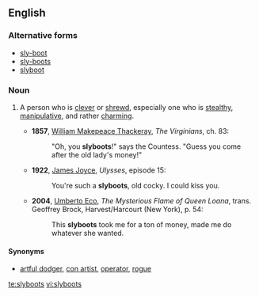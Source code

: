 ==English==

===Alternative forms===
*[[sly-boot]]
*[[sly-boots]]
*[[slyboot]]

===Noun===
{{en-noun|slyboots}}

# {{context|chiefly|British|lang=en}} A person who is [[clever]] or [[shrewd]], especially one who is [[stealthy]], [[manipulative]], and rather [[charming]].
#*'''1857''', [[w:William_Makepeace_Thackeray|William Makepeace Thackeray]], ''The Virginians'', ch. 83:
#*:"Oh, you '''slyboots'''!" says the Countess. "Guess you come after the old lady's money!"
#*'''1922''', [[w:James_Joyce|James Joyce]], ''Ulysses'', episode 15:
#*:You're such a '''slyboots''', old cocky. I could kiss you.
#*'''2004''', [[w:Umberto_Eco|Umberto Eco]], ''The Mysterious Flame of Queen Loana'', trans. Geoffrey Brock, Harvest/Harcourt (New York), p. 54:
#*:This '''slyboots''' took me for a ton of money, made me do whatever she wanted.

====Synonyms====
* [[artful dodger]], [[con artist]], [[operator]], [[rogue]]

[[te:slyboots]]
[[vi:slyboots]]